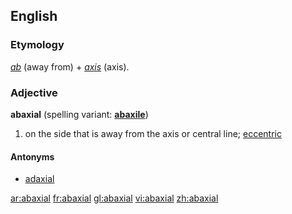 ==English==
===Etymology===
{{L.}} ''[[ab#Latin|ab]]'' (away from) + ''[[axis]]'' (axis).
===Adjective===
'''abaxial''' (spelling variant: '''[[abaxile]]''')
# {{botany}} on the side that is away from the axis or central line; [[eccentric]]
====Antonyms====
*[[adaxial]]

[[ar:abaxial]]
[[fr:abaxial]]
[[gl:abaxial]]
[[vi:abaxial]]
[[zh:abaxial]]